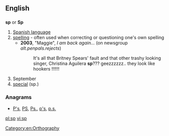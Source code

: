 {{also|SP}}
==English==

==={{abbreviation-old}}===
'''sp''' or '''Sp'''

# [[Spanish language]]
# [[spelling]] - often used when correcting or questioning one's own spelling
#* '''2003''', "Maggie", ''I am back again...'' (on newsgroup ''alt.penpals.rejects'')
#*: It's all that Britney Spears' fault and that other trashy looking singer, Christina Aguilera '''sp'''??? geezzzzzz.. they look like hookers !!!!!!
# September
# [[special]] (sp.)

===Anagrams===
* [[P's#English|P's]], [[PS#English|PS]], [[Ps.#English|Ps.]], [[p's#English|p's]], [[p.s.#English|p.s.]]

[[Category:en:Orthography]]

[[pl:sp]]
[[vi:sp]]